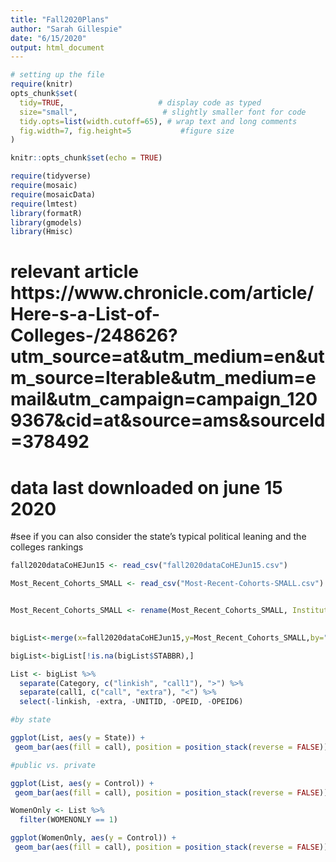 ```yaml
---
title: "Fall2020Plans"
author: "Sarah Gillespie"
date: "6/15/2020"
output: html_document
---
```

```r
# setting up the file
require(knitr)
opts_chunk$set(
  tidy=TRUE,                     # display code as typed
  size="small",                   # slightly smaller font for code
  tidy.opts=list(width.cutoff=65), # wrap text and long comments
  fig.width=7, fig.height=5           #figure size
)

knitr::opts_chunk$set(echo = TRUE)

```

```r
require(tidyverse)
require(mosaic)
require(mosaicData)
require(lmtest)
library(formatR)
library(gmodels) 
library(Hmisc)
```

# relevant article https://www.chronicle.com/article/Here-s-a-List-of-Colleges-/248626?utm_source=at&utm_medium=en&utm_source=Iterable&utm_medium=email&utm_campaign=campaign_1209367&cid=at&source=ams&sourceId=378492
# data last downloaded on june 15 2020

#see if you can also consider the state's typical political leaning and the colleges rankings

```r
fall2020dataCoHEJun15 <- read_csv("fall2020dataCoHEJun15.csv")

Most_Recent_Cohorts_SMALL <- read_csv("Most-Recent-Cohorts-SMALL.csv")


Most_Recent_Cohorts_SMALL <- rename(Most_Recent_Cohorts_SMALL, Institution = INSTNM)
 

bigList<-merge(x=fall2020dataCoHEJun15,y=Most_Recent_Cohorts_SMALL,by="Institution",all.x=TRUE)

bigList<-bigList[!is.na(bigList$STABBR),]

List <- bigList %>%
  separate(Category, c("linkish", "call1"), ">") %>%
  separate(call1, c("call", "extra"), "<") %>%
  select(-linkish, -extra, -UNITID, -OPEID, -OPEID6)

```

```r
#by state

ggplot(List, aes(y = State)) +
 geom_bar(aes(fill = call), position = position_stack(reverse = FALSE))

```

```r
#public vs. private

ggplot(List, aes(y = Control)) +
 geom_bar(aes(fill = call), position = position_stack(reverse = FALSE))
```

```r
WomenOnly <- List %>%
  filter(WOMENONLY == 1)

ggplot(WomenOnly, aes(y = Control)) +
 geom_bar(aes(fill = call), position = position_stack(reverse = FALSE))
```
